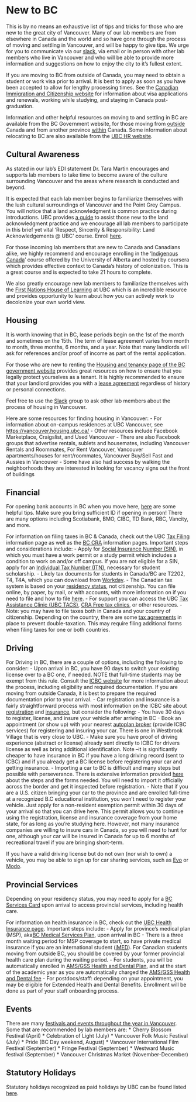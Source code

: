 # New to BC {#newvancouver .unnumbered}

This is by no means an exhaustive list of tips and tricks for those who are new to the great city of Vancouver. Many of our lab members are from elsewhere in Canada and the world and so have gone through the process of moving and settling in Vancouver, and will be happy to give tips. We urge for you to communicate via our [slack](#slack), via email or in person with other lab members who live in Vancouver and who will be able to provide more information and suggestions on how to enjoy the city to it’s fullest extent.

If you are moving to BC from outside of Canada, you may need to obtain a student or work visa prior to arrival. It is best to apply as soon as you have been accepted to allow for lengthy processing times. See the [Canadian Immigration and Citizenship website](https://www.canada.ca/en/services/immigration-citizenship.html) for information about visa applications and renewals, working while studying, and staying in Canada post-graduation.

Information and other helpful resources on moving to and settling in BC are available from the BC Government website, for those moving from [outside](https://www.welcomebc.ca/start-your-life-in-b-c) Canada and from another province [within](https://www2.gov.bc.ca/gov/content/tourism-immigration/moving-bc-a) Canada. Some information about relocating to BC are also available from the [UBC HR website](https://hr.ubc.ca/working-ubc/housing-immigration-and-relocation-services/relocating-vancouver).

## Cultural Awareness {#vancouverculture .unnumbered}

As stated in our lab’s EDI statement Dr. Tara Martin encourages and supports lab members to take time to become aware of the culture surrounding Vancouver and the areas where research is conducted and beyond.

It is expected that each lab member begins to familiarize themselves with the lush cultural surroundings of Vancouver and the Point Grey Campus. You will notice that a land acknowledgment is common practice during introductions. UBC provides [a guide](https://guides.library.ubc.ca/distance-research-xwi7xwa/landacknowledgements) to assist those new to the land acknowledgment practice and we encourage all lab members to participate in this brief yet vital ‘Respect, Sincerity & Responsibility: Land Acknowledgements \@ UBC’ course. Enroll [here](https://wpl.ubc.ca/browse/orientation-and-onboarding/courses/wpl-oo-ilpla).

For those incoming lab members that are new to Canada and Canadians alike, we highly recommend and encourage enrolling in the ‘[Indigenous Canada](https://www.coursera.org/learn/indigenous-canada)’ course offered by the University of Alberta and hosted by coursera which provides effective context to Canada’s history of colonization. This is a great course and is expected to take 21 hours to complete.

We also greatly encourage new lab members to familiarize themselves with the [First Nations House of Learning](https://indigenous.ubc.ca/longhouse/fnhl/) at UBC which is an incredible resource and provides opportunity to learn about how you can actively work to decolonize your own world view.

## Housing {#housing .unnumbered}

It is worth knowing that in BC, lease periods begin on the 1st of the month and sometimes on the 15th. The term of lease agreement varies from month to month, three months, 6 months, and a year. Note that many landlords will ask for references and/or proof of income as part of the rental application.

For those who are new to renting the [Housing and tenancy page of the BC government website](https://www2.gov.bc.ca/gov/content/housing-tenancy) provides great resources on how to ensure that you legally protect yourselves as a tenant. It is highly recommended to ensure that your landlord provides you with a [lease agreement](https://www2.gov.bc.ca/gov/content/housing-tenancy/residential-tenancies/starting-a-tenancy/tenancy-agreements) regardless of history or personal connections.

Feel free to use the [Slack](#slack) group to ask other lab members about the process of housing in Vancouver.

Here are some resources for finding housing in Vancouver: - For information about on-campus residences at UBC Vancouver, see <https://vancouver.housing.ubc.ca/> - Other resources include Facebook Marketplace, Craigslist, and Used Vancouver - There are also Facebook groups that advertise rentals, sublets and housemates, including Vancouver Rentals and Roommates, For Rent Vancouver, Vancouver apartments/houses for rent/roommates, Vancouver Buy/Sell Fast and Aussies in Vancouver - Some have also had success by walking the neighborhoods they are interested in looking for vacancy signs out the front of buildings

## Financial {#finance .unnumbered}

For opening bank accounts in BC when you move here, [here](https://www.canada.ca/en/financial-consumer-agency/services/banking/opening-bank-account.html) are some helpful tips. Make sure you bring sufficient ID if opening in person! There are many options including Scotiabank, BMO, CIBC, TD Bank, RBC, Vancity, and more.

For information on filing taxes in BC & Canada, check out the UBC [Tax Filing](https://students.ubc.ca/enrolment/finances/taxes/filing-taxes-canada) information page as well as the [BC CRA](https://www.canada.ca/en/revenue-agency/services/tax/international-non-residents/individuals-leaving-entering-canada-non-residents/international-students-studying-canada.html) information pages. Important steps and considerations include: - Apply for [Social Insurance Number (SIN)](https://students.ubc.ca/enrolment/finances/taxes/social-insurance-number-sin), in which you must have a work permit or a study permit which includes a condition to work on and/or off campus. If you are not eligible for a SIN, apply for an [Individual Tax Number (ITN)](https://students.ubc.ca/enrolment/finances/taxes/individual-tax-number-itn), necessary for student scholarship. - Likely tax documents for students in Canada/BC are T2202, T4, T4A, which you can download from [Workday](https://workday.students.ubc.ca/finances/downloading-your-tax-forms/). - The Canadian tax system is based on your [residency status](https://www.canada.ca/en/revenue-agency/services/tax/international-non-residents/individuals-leaving-entering-canada-non-residents/international-students-studying-canada.html), not citizenship. You can file online, by paper, by mail, or with accounts, with more information on if you need to file and how to file [here](https://students.ubc.ca/enrolment/finances/taxes/filing-taxes-canada). - For support you can access the UBC [Tax Assistance Clinic (UBC TACS)](https://www.ubctacs.com/), [CRA Free tax clinics](https://www.canada.ca/en/revenue-agency/campaigns/free-tax-help.html), or other resources. - Note: you may have to file taxes both in Canada and your country of citizenship. Depending on the country, there are some [tax agreements]() in place to prevent double-taxation. This may require filing additional forms when filing taxes for one or both countries.

## Driving {-#driving}

For Driving in BC, there are a couple of options, including the following to consider: - Upon arrival in BC, you have 90 days to switch your existing license over to a BC one, if needed. NOTE that full-time students may be exempt from this rule. Consult the [ICBC website](https://www.google.com/url?q=https://www.icbc.com/driver-licensing/moving-bc&sa=D&source=docs&ust=1730921193179260&usg=AOvVaw1qKw2PJkMngUwd0rNTK7LN) for more information about the process, including eligibility and required documentation. If you are moving from outside Canada, it is best to prepare the required documentation prior to your arrival. - Car registration and insurance is a fairly straightforward process with most information on the ICBC site about [registration](https://www.icbc.com/insurance/moving-travelling/moving-BC) and [insurance](https://www.icbc.com/insurance/moving-travelling/insurance-discount-for-new-residents), but consider the following: - You have 30 days to register, license, and insure your vehicle after arriving in BC - Book an appointment (or show up) with your nearest [autoplan broker](https://www.icbc.com/locators/autoplan-broker?type=2&subtype=0) (provide ICBC services) for registering and insuring your car. There is one in Westbrook Village that is very close to UBC. - Make sure you have proof of driving experience (abstract or license) already sent directly to ICBC for drivers license as well as bring additional identification. Note –it is significantly cheaper to have insurance in BC if you have a long driving record (sent to ICBC) and if you already get a BC license before registering your car and getting insurance. - Importing a car to BC is difficult and many steps but possible with perseverance. There is extensive information provided [here](https://www.icbc.com/vehicle-registration/buy-vehicle/Importing-a-vehicle-into-B-C) about the steps and the forms needed. You will need to import it officially across the border and get it inspected before registration. - Note that if you are a U.S. citizen bringing your car to the province and are enrolled full-time at a recognized B.C educational institution, you won't need to register your vehicle. Just apply for a non-resident exemption permit within 30 days of your arrival so that you can drive here. This permit allows you to continue using the registration, license and insurance coverage from your home state, for as long as you're studying here. However, not many insurance companies are willing to insure cars in Canada, so you will need to hunt for one, although your car will be insured in Canada for up to 6 months of recreational travel if you are bringing short-term.

If you have a valid driving license but do not own (nor wish to own) a vehicle, you may be able to sign up for car sharing services, such as [Evo](https://evo.ca/) or [Modo](https://www.modo.coop/).

## Provincial Services {#provincialservices .unnumbered}

Depending on your residency status, you may need to apply for a [BC Services Card](https://www2.gov.bc.ca/gov/content/governments/government-id/bc-services-card/your-card/get-a-card) upon arrival to access provincial services, including health care.

For information on health insurance in BC, check out the [UBC Health Insurance page](https://students.ubc.ca/health/health-insurance). Important steps include: - Apply for province’s medical plan (MSP), aka[BC Medical Services Plan](https://www2.gov.bc.ca/gov/content/health/health-drug-coverage/msp), upon arrival in BC - There is a three month waiting period for MSP coverage to start, so have private medical insurance if you are an international student ([iMED](https://students.ubc.ca/health/health-insurance/health-insurance-international)). For Canadian students moving from outside BC, you should be covered by your former provincial health care plan during the waiting period. - For students, you will be automatically enrolled in [AMS/GSS Health and Dental Plan](https://www.ams.ubc.ca/support-services/health-dental/), and at the start of the academic year as you are automatically charged the [AMS/GSS Health and Dental fee](https://www.studentcare.ca/rte/en/UniversityofBritishColumbiaAMSGSS_Cost_HowMuchDoesItCost) - For postdocs/staff: depending on your appointment, you may be eligible for Extended Health and Dental Benefits. Enrollment will be done as part of your staff onboarding process.

## Events {#vancouverevents .unnumbered}

There are many [festivals and events throughout the year in Vancouver](https://www.destinationvancouver.com/events/calendar-of-events/). Some that are recommended by lab members are: \* Cherry Blossom Festival (April) \* Celebration of Light (July) \* Vancouver Folk Music Festival (July) \* Pride (BC Day weekend, August) \* Vancouver International Film Festival (September) \* Fringe Festival (September) \* Westward Music festival (September) \* Vancouver Christmas Market (November-December)

## Statutory Holidays {#statutory .unnumbered}

Statutory holidays recognized as paid holidays by UBC can be found listed [here](https://hr.ubc.ca/working-ubc/statutory-holidays).
